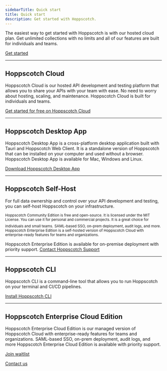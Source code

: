 ```yaml
---
sidebarTitle: Quick start
title: Quick start
description: Get started with Hoppscotch.
---
```



<HoppscotchClients />

<CardGroup cols={2}>
  <Card title="Community Edition" iconType="light" icon="heart" href="/documentation/self-host/community-edition/getting-started"></Card>
  <Card title="Enterprise Edition" iconType="light" icon="shield-check" href="/documentation/self-host/enterprise-edition/getting-started"></Card>
</CardGroup>

The easiest way to get started with Hoppscotch is with our hosted cloud plan. Get unlimited collections with no limits and all of our features are built for individuals and teams.

[Get started](https://hoppscotch.io)

---

## Hoppscotch Cloud

Hoppscotch Cloud is our hosted API development and testing platform that allows you to share your APIs with your team with ease. No need to worry about hosting, scaling, and maintenance. Hoppscotch Cloud is built for individuals and teams.

[Get started for free on Hoppscotch Cloud](https://hoppscotch.io)

---

## Hoppscotch Desktop App

Hoppscotch Desktop App is a cross-platform desktop application built with Tauri and Hoppscotch Web Client. It is a standalone version of Hoppscotch that can be installed on your computer and used without a browser. Hoppscotch Desktop App is available for Mac, Windows and Linux.

[Download Hoppscotch Desktop App](https://hoppscotch.com/download)

---

## Hoppscotch Self-Host

For full data ownership and control over your API development and testing, you can self-host Hoppscotch on your infrastructure.

<CardGroup cols={1}>
  <Card title="Community Edition" iconType="light" icon="circle-arrow-right" href="/documentation/self-host/community-edition/getting-started">
    <sub>Hoppscotch Community Edition is free and open-source. It is licensed under the MIT License. You can use it for personal and commercial projects. It is a great choice for individuals and small teams.</sub>
  </Card>
  <Card title="Enterprise Edition" iconType="light" icon="circle-arrow-right" href="/documentation/self-host/enterprise-edition/getting-started">
    <sub>SAML-based SSO, on-prem deployment, audit logs, and more. Hoppscotch Enterprise Edition is a self-hosted version of Hoppscotch Cloud with enterprise-ready features for teams and organizations.</sub>
  </Card>
</CardGroup>

<Info>Hoppscotch Enterprise Edition is available for on-premise deployment with priority support. [Contact Hoppscotch Support](/support/getting-started/contact)</Info>

---

## Hoppscotch CLI

Hoppscotch CLI is a command-line tool that allows you to run Hoppscotch on your terminal and CI/CD pipelines.

[Install Hoppscotch CLI](/documentation/clients/cli/overview)

---

## Hoppscotch Enterprise Cloud Edition

Hoppscotch Enterprise Cloud Edition is our managed version of Hoppscotch Cloud with enterprise-ready features for teams and organizations. SAML-based SSO, on-prem deployment, audit logs, and more Hoppscotch Enterprise Cloud Edition is available with priority support.

[Join waitlist](https://hoppscotch.io/beta)

[Contact us](mailto:support@hoppscotch.io)
